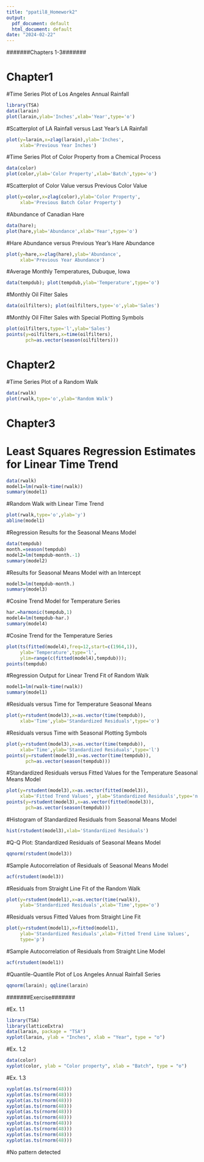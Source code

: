 ---
title: "ppatil8_Homework2"
output:
  pdf_document: default
  html_document: default
date: "2024-02-22"
---


#######Chapters 1-3#######

# Chapter1
#Time Series Plot of Los Angeles Annual Rainfall
```{r}
library(TSA)
data(larain)
plot(larain,ylab='Inches',xlab='Year',type='o')
```

#Scatterplot of LA Rainfall versus Last Year’s LA Rainfall

```{r}
plot(y=larain,x=zlag(larain),ylab='Inches',
     xlab='Previous Year Inches')
```

#Time Series Plot of Color Property from a Chemical Process

```{r}
data(color)
plot(color,ylab='Color Property',xlab='Batch',type='o')
```

#Scatterplot of Color Value versus Previous Color Value

```{r}
plot(y=color,x=zlag(color),ylab='Color Property',
     xlab='Previous Batch Color Property')
```

#Abundance of Canadian Hare

```{r}
data(hare); 
plot(hare,ylab='Abundance',xlab='Year',type='o')
```

#Hare Abundance versus Previous Year’s Hare Abundance

```{r}
plot(y=hare,x=zlag(hare),ylab='Abundance',
     xlab='Previous Year Abundance')
```

#Average Monthly Temperatures, Dubuque, Iowa

```{r}
data(tempdub); plot(tempdub,ylab='Temperature',type='o')
```
#Monthly Oil Filter Sales

```{r}
data(oilfilters); plot(oilfilters,type='o',ylab='Sales')
```

#Monthly Oil Filter Sales with Special Plotting Symbols

```{r}
plot(oilfilters,type='l',ylab='Sales')
points(y=oilfilters,x=time(oilfilters),
       pch=as.vector(season(oilfilters)))
```

# Chapter2
#Time Series Plot of a Random Walk

```{r}
data(rwalk)
plot(rwalk,type='o',ylab='Random Walk')
```

# Chapter3
# Least Squares Regression Estimates for Linear Time Trend

```{r}
data(rwalk)
model1=lm(rwalk~time(rwalk))
summary(model1)
```

#Random Walk with Linear Time Trend

```{r}
plot(rwalk,type='o',ylab='y')
abline(model1)
```

#Regression Results for the Seasonal Means Model

```{r}
data(tempdub)
month.=season(tempdub)
model2=lm(tempdub~month.-1)
summary(model2)
```

#Results for Seasonal Means Model with an Intercept

```{r}
model3=lm(tempdub~month.) 
summary(model3)
```

#Cosine Trend Model for Temperature Series

```{r}
har.=harmonic(tempdub,1)
model4=lm(tempdub~har.)
summary(model4)
```

#Cosine Trend for the Temperature Series

```{r}
plot(ts(fitted(model4),freq=12,start=c(1964,1)),
     ylab='Temperature',type='l',
     ylim=range(c(fitted(model4),tempdub)));
points(tempdub)
```

#Regression Output for Linear Trend Fit of Random Walk

```{r}
model1=lm(rwalk~time(rwalk))
summary(model1)
```

#Residuals versus Time for Temperature Seasonal Means

```{r}
plot(y=rstudent(model3),x=as.vector(time(tempdub)),
     xlab='Time',ylab='Standardized Residuals',type='o')
```

#Residuals versus Time with Seasonal Plotting Symbols

```{r}
plot(y=rstudent(model3),x=as.vector(time(tempdub)),
     xlab='Time',ylab='Standardized Residuals',type='l')
points(y=rstudent(model3),x=as.vector(time(tempdub)),
       pch=as.vector(season(tempdub)))
```

#Standardized Residuals versus Fitted Values for the Temperature Seasonal Means Model

```{r}
plot(y=rstudent(model3),x=as.vector(fitted(model3)),
     xlab='Fitted Trend Values', ylab='Standardized Residuals',type='n')
points(y=rstudent(model3),x=as.vector(fitted(model3)),
       pch=as.vector(season(tempdub)))
```

#Histogram of Standardized Residuals from Seasonal Means Model

```{r}
hist(rstudent(model3),xlab='Standardized Residuals')
```

#Q-Q Plot: Standardized Residuals of Seasonal Means Model

```{r}
qqnorm(rstudent(model3))
```

#Sample Autocorrelation of Residuals of Seasonal Means Model

```{r}
acf(rstudent(model3))
```

#Residuals from Straight Line Fit of the Random Walk

```{r}
plot(y=rstudent(model1),x=as.vector(time(rwalk)),
     ylab='Standardized Residuals',xlab='Time',type='o')
```

#Residuals versus Fitted Values from Straight Line Fit

```{r}
plot(y=rstudent(model1),x=fitted(model1),
     ylab='Standardized Residuals',xlab='Fitted Trend Line Values',
     type='p')
```

#Sample Autocorrelation of Residuals from Straight Line Model

```{r}
acf(rstudent(model1))
```

#Quantile-Quantile Plot of Los Angeles Annual Rainfall Series

```{r}
qqnorm(larain); qqline(larain)
```

#######Exercise#######

#Ex. 1.1

```{r}
library(TSA)
library(latticeExtra)
data(larain, package = "TSA")
xyplot(larain, ylab = "Inches", xlab = "Year", type = "o")
```

#Ex. 1.2

```{r}
data(color)
xyplot(color, ylab = "Color property", xlab = "Batch", type = "o")
```

#Ex. 1.3

```{r}
xyplot(as.ts(rnorm(48)))
xyplot(as.ts(rnorm(48)))
xyplot(as.ts(rnorm(48)))
xyplot(as.ts(rnorm(48)))
xyplot(as.ts(rnorm(48)))
xyplot(as.ts(rnorm(48)))
xyplot(as.ts(rnorm(48)))
xyplot(as.ts(rnorm(48)))
xyplot(as.ts(rnorm(48)))
xyplot(as.ts(rnorm(48)))
```

#No pattern detected


